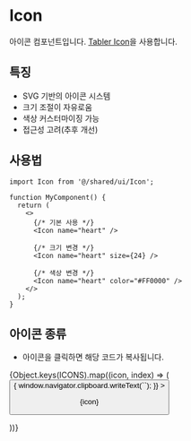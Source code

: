 
<Meta title="Components/Icon" of={IconStories} />

# Icon

아이콘 컴포넌트입니다. [Tabler Icon](https://tabler.io/icons)을 사용합니다.

<Canvas>
  <Story of={IconStories.Default} />
</Canvas>
<Controls />

## 특징

- SVG 기반의 아이콘 시스템
- 크기 조절이 자유로움
- 색상 커스터마이징 가능
- 접근성 고려(추후 개선)

## 사용법

```tsx
import Icon from '@/shared/ui/Icon';

function MyComponent() {
  return (
    <>
      {/* 기본 사용 */}
      <Icon name="heart" />

      {/* 크기 변경 */}
      <Icon name="heart" size={24} />

      {/* 색상 변경 */}
      <Icon name="heart" color="#FF0000" />
    </>
  );
}
```

## 아이콘 종류

- 아이콘을 클릭하면 해당 코드가 복사됩니다.

<div
  style={{
    display: 'grid',
    gridTemplateColumns: 'repeat(auto-fill, minmax(6rem, auto))',
    gap: '1em',
  }}
>
  {Object.keys(ICONS).map((icon, index) => (
    <button
      style={{ background: 'none', border: 0, cursor: 'pointer' }}
      onClick={() => {
        window.navigator.clipboard.writeText(`<Icon name=${icon} />`);
      }}
    >
      <p style={{ fontSize: '1.2rem', margin: '0 0 0.5em' }}>{icon}</p>
      <Icon name={icon} key={index} size={32} />
    </button>

))}

</div>
